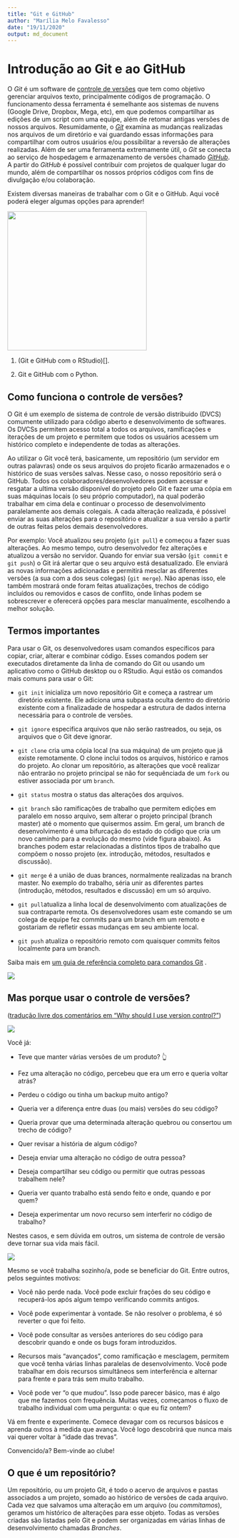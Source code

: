 ```yaml
---
title: "Git e GitHub"
author: "Marília Melo Favalesso"
date: "19/11/2020"
output: md_document
---
```


# Introdução ao Git e ao GitHub

O *Git* é um software de [controle de versões](https://www.devmedia.com.br/sistemas-de-controle-de-versao/24574) que tem como objetivo gerenciar arquivos texto, principalmente códigos de programação. O funcionamento dessa ferramenta é semelhante aos sistemas de nuvens (Google Drive, Dropbox, Mega, etc), em que podemos compartilhar as edições de um script com uma equipe, além de retomar antigas versões de nossos arquivos. Resumidamente, o [*Git*](https://www.atlassian.com/br/git/tutorials/what-is-git) examina as mudanças realizadas nos arquivos de um diretório e vai guardando essas informações para compartilhar com outros usuários e/ou possibilitar a reversão de alterações realizadas. Além de ser uma ferramenta extremamente útil, o *Git* se conecta ao serviço de hospedagem e armazenamento de versões chamado [*GitHub*](https://github.com/). A partir do *GitHub* é possível contribuir com projetos de qualquer lugar do mundo, além de compartilhar os nossos próprios códigos com fins de divulgação e/ou colaboração.

Existem diversas maneiras de trabalhar com o Git e o GitHub. Aqui você poderá eleger algumas opções para aprender!

![](https://raw.githubusercontent.com/coderjojo/coderjojo/master/img/github.gif){width="312"}

1.  (Git e GitHub com o RStudio)[].

2.  Git e GitHub com o Python.

## Como funciona o controle de versões?

O Git é um exemplo de sistema de controle de versão distribuido (DVCS) comumente utilizado para código aberto e desenvolvimento de softwares. Os DVCSs permitem acesso total a todos os arquivos, ramificações e iterações de um projeto e permitem que todos os usuários acessem um histórico completo e independente de todas as alterações.

Ao utilizar o Git você terá, basicamente, um repositório (um servidor em outras palavras) onde os seus arquivos do projeto ficarão armazenados e o histórico de suas versões salvas. Nesse caso, o nosso repositório será o GitHub. Todos os colaboradores/desenvolvedores podem acessar e resgatar a ultima versão disponível do projeto pelo Git e fazer uma cópia em suas máquinas locais (o seu próprio computador), na qual poderão trabalhar em cima dela e continuar o processo de desenvolvimento paralelamente aos demais colegais. A cada alteração realizada, é póssivel enviar as suas alterações para o repositório e atualizar a sua versão a partir de outras feitas pelos demais desenvolvedores.

Por exemplo: Você atualizou seu projeto (`git pull`) e começou a fazer suas alterações. Ao mesmo tempo, outro desenvolvedor fez alterações e atualizou a versão no servidor. Quando for enviar sua versão (`git commit` e `git push`) o Git irá alertar que o seu arquivo está desatualizado. Ele enviará as novas informações adicionadas e permitirá mesclar as diferentes versões (a sua com a dos seus colegas) (`git merge`). Não apenas isso, ele também mostrará onde foram feitas atualizações, trechos de código incluídos ou removidos e casos de conflito, onde linhas podem se sobrescrever e oferecerá opções para mesclar manualmente, escolhendo a melhor solução.

## Termos importantes

Para usar o Git, os desenvolvedores usam comandos específicos para copiar, criar, alterar e combinar código. Esses comandos podem ser executados diretamente da linha de comando do Git ou usando um aplicativo como o GitHub desktop ou o RStudio. Aqui estão os comandos mais comuns para usar o Git:

-   `git init` inicializa um novo repositório Git e começa a rastrear um diretório existente. Ele adiciona uma subpasta oculta dentro do diretório existente com a finalizadade de hospedar a estrutura de dados interna necessária para o controle de versões.

-   `git ignore` especifica arquivos que não serão rastreados, ou seja, os arquivos que o Git deve ignorar.

-   `git clone` cria uma cópia local (na sua máquina) de um projeto que já existe remotamente. O clone inclui todos os arquivos, histórico e ramos do projeto. Ao clonar um repositório, as alterações que você realizar não entrarão no projeto principal se não for sequênciada de um `fork` ou estiver associada por um `branch`.

-   `git status` mostra o status das alterações dos arquivos.

-   `git branch` são ramificações de trabalho que permitem edições em paralelo em nosso arquivo, sem alterar o projeto principal (branch master) até o momento que quisermos assim. Em geral, um branch de desenvolvimento é uma bifurcação do estado do código que cria um novo caminho para a evolução do mesmo (vide figura abaixo). As branches podem estar relacionadas a distintos tipos de trabalho que compõem o nosso projeto (ex. introdução, métodos, resultados e discussão).

-   `git merge` é a união de duas brances, normalmente realizadas na branch master. No exemplo do trabalho, séria unir as diferentes partes (introdução, métodos, resultados e discussão) em um só arquivo.

-   `git pull`atualiza a linha local de desenvolvimento com atualizações de sua contraparte remota. Os desenvolvedores usam este comando se um colega de equipe fez commits para um branch em um remoto e gostariam de refletir essas mudanças em seu ambiente local.

-   `git push` atualiza o repositório remoto com quaisquer commits feitos localmente para um branch.

Saiba mais em [um guia de referência completo para comandos Git](https://git-scm.com/docs) .

![](figuras/bolinhas_git1.svg)

## Mas porque usar o controle de versões?

([tradução livre dos comentários em "Why should I use version control?"](https://stackoverflow.com/questions/1408450/why-should-i-use-version-control))

![](https://im2.ezgif.com/tmp/ezgif-2-dff0d375cf43.gif)

Você já:

-   Teve que manter várias versões de um produto? 👆

<!-- -->

-   Fez uma alteração no código, percebeu que era um erro e queria voltar atrás?

-   Perdeu o código ou tinha um backup muito antigo?

-   Queria ver a diferença entre duas (ou mais) versões do seu código?

-   Queria provar que uma determinada alteração quebrou ou consertou um trecho de código?

-   Quer revisar a história de algum código?

-   Deseja enviar uma alteração no código de outra pessoa?

-   Deseja compartilhar seu código ou permitir que outras pessoas trabalhem nele?

-   Queria ver quanto trabalho está sendo feito e onde, quando e por quem?

-   Deseja experimentar um novo recurso sem interferir no código de trabalho?

Nestes casos, e sem dúvida em outros, um sistema de controle de versão deve tornar sua vida mais fácil.

![](https://media.tenor.com/images/5e43669b9573fea08ede20a5bbbbe2df/tenor.gif)

Mesmo se você trabalha sozinho/a, pode se beneficiar do Git. Entre outros, pelos seguintes motivos:

-   Você não perde nada. Você pode excluir frações do seu código e recuperá-los após algum tempo verificando commits antigos.

-   Você pode experimentar à vontade. Se não resolver o problema, é só reverter o que foi feito.

-   Você pode consultar as versões anteriores do seu código para descobrir quando e onde os bugs foram introduzidos.

-   Recursos mais "avançados", como ramificação e mesclagem, permitem que você tenha várias linhas paralelas de desenvolvimento. Você pode trabalhar em dois recursos simultâneos sem interferência e alternar para frente e para trás sem muito trabalho.

-   Você pode ver "o que mudou". Isso pode parecer básico, mas é algo que me fazemos com frequência. Muitas vezes, começamos o fluxo de trabalho individual com uma pergunta: o que eu fiz ontem?

Vá em frente e experimente. Comece devagar com os recursos básicos e aprenda outros à medida que avança. Você logo descobrirá que nunca mais vai querer voltar à "idade das trevas".

Convencido/a? Bem-vinde ao clube!

## O que é um repositório?

Um repositório, ou um projeto Git, é todo o acervo de arquivos e pastas associados a um projeto, somado ao histórico de versões de cada arquivo. Cada vez que salvamos uma alteração em um arquivo (ou *commitamos*), geramos um histórico de alterações para esse objeto. Todas as versões criadas são listadas pelo Git e podem ser organizadas em várias linhas de desenvolvimento chamadas *Branches*.
